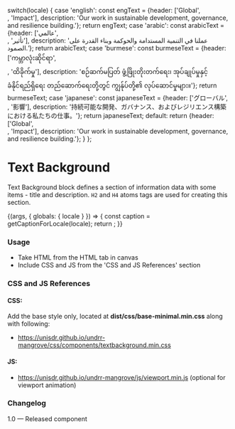 
  switch(locale) {
    case 'english': const engText = {header: ['Global',<br/>, 'Impact'],  description: 'Our work in sustainable development, governance, and resilience building.'}; return engText;
    case 'arabic': const arabicText = {header: ['عالمي',<br/>, 'تأثير'],  description: 'عملنا في التنمية المستدامة والحوكمة وبناء القدرة على الصمود.'}; return arabicText;
    case 'burmese': const burmeseText = {header: ['ကမ္ဘာလုံးဆိုင်ရာ',<br/>, 'ထိခိုက်မှု'],  description: 'စဉ်ဆက်မပြတ် ဖွံ့ဖြိုးတိုးတက်ရေး၊ အုပ်ချုပ်မှုနှင့် ခံနိုင်ရည်ရှိရေး တည်ဆောက်ရေးတို့တွင် ကျွန်ုပ်တို့၏ လုပ်ဆောင်မှုများ။'}; return burmeseText;
    case 'japanese': const japaneseText = {header: ['グローバル',<br/>, '影響'],  description: '持続可能な開発、ガバナンス、およびレジリエンス構築における私たちの仕事。'}; return japaneseText;
    default:
      return {header: ['Global',<br/>, 'Impact'],  description: 'Our work in sustainable development, governance, and resilience building.'};
  }
};

<Meta title="Components/UI components/Text/Text background" />

# Text Background

Text Background block defines a section of information data with some items - title and description. `H2` and `H4` atoms tags are used for creating this section.

<Canvas>
  <Story name="Text background">
    {(args, { globals: { locale } }) => {
      const caption = getCaptionForLocale(locale);
      return <TextBackground headerText={caption.header} descriptionText={caption.description} ></TextBackground>;
    }}
  </Story>
</Canvas>

###
### Usage
- Take HTML from the HTML tab in canvas
- Include CSS and JS from the 'CSS and JS References' section

### CSS and JS References

#### CSS:
Add the base style only, located at **dist/css/base-minimal.min.css** along with following:
- https://unisdr.github.io/undrr-mangrove/css/components/textbackground.min.css

#### JS:
- https://unisdr.github.io/undrr-mangrove/js/viewport.min.js (optional for viewport animation)

### Changelog
1.0 — Released component
